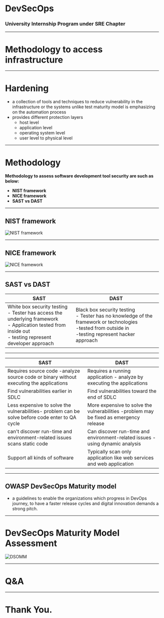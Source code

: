 
# DevSecOps
### University Internship Program under SRE Chapter

---

# Methodology to access infrastructure
---

# **Hardening**

- a collection of tools and techniques to reduce vulnerability in the infrastructure or the systems unlike test maturity model is emphasizing on the automation process
- provides different protection layers
  - host level
  - application level
  - operating system level
  - user level to physical level

---

# Methodology

**Methodology to assess software development tool security are such as below:**
- **NIST framework**
- **NICE framework**
- **SAST vs DAST**

---

## NIST framework

![NIST framework](https://www.nist.gov/sites/default/files/styles/960_x_960_limit/public/images/2019/04/18/cyber-diagram-steps.png?itok=dI-k78Gp)

---

## NICE framework

![NICE framework](https://schoolofcybersecurity.com/wp-content/uploads/2018/04/Framework_courses-4.png)

---

## SAST vs DAST

| SAST | DAST|
|-------------------|------------------|
|White box security testing <br/>- Tester has access the underlying framework <br/>- Application tested from inside out <br/>- testing represent developer approach| Black box security testing<br/>- Tester has no knowledge of the framework or technologies <br/>-tested from outside in <br/>-testing represent hacker approach|

---

|SAST |DAST|
|-------------------|------------------------------|
| Requires source code  -analyze source code or binary without executing the applications| Requires a running application -  analyze by executing the applications |
|Find vulnerabilities earlier in SDLC |Find vulnerabilities toward the end of SDLC|
|Less expensive to solve the vulnerabilities- problem can be solve before code enter to QA cycle| More expensive to solve the vulnerabilities -problem may be fixed as emergency release|
|can't discover run-time and environment-related issues scans static code| Can discover run-time and environment-related issues -using dynamic analysis|
|Support all kinds of software | Typically scan only application like web services and web application|


---
## OWASP DevSecOps Maturity model

- a guidelines to enable the organizations which progress in DevOps journey, to have a faster release cycles and digital innovation demands a strong pitch.

---
# DevSecOps Maturity Model Assessment

![DSOMM](https://github.com/lizp99/presentation-on-heroku/raw/Methodology-of-assessment/Devsecops.jpg)

---

# Q&A

---

# Thank You.
